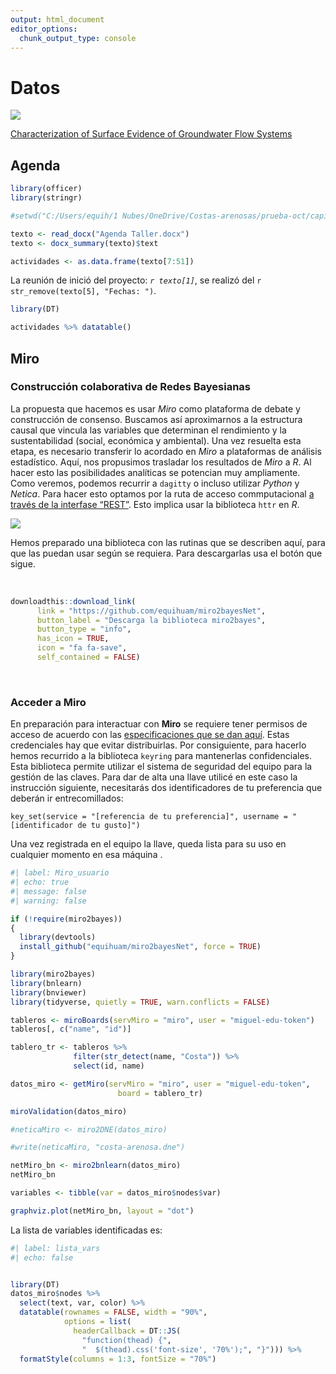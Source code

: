 ```yaml
---
output: html_document
editor_options: 
  chunk_output_type: console
---
```


# Datos

![](images/fisiografía.png)

[Characterization of Surface Evidence of Groundwater Flow Systems](https://www.mdpi.com/2073-4441/12/9/2459)

## Agenda

```r
library(officer)
library(stringr)

#setwd("C:/Users/equih/1 Nubes/OneDrive/Costas-arenosas/prueba-oct/capitulos")

texto <- read_docx("Agenda Taller.docx")
texto <- docx_summary(texto)$text

actividades <- as.data.frame(texto[7:51])
```

La reunión de inició del proyecto: *`r texto[1]`*, se realizó del `r str_remove(texto[5], "Fechas: ")`.

```r
library(DT)

actividades %>% datatable()
```


## Miro

### Construcción colaborativa de Redes Bayesianas

::: {layout-ncol="2"}
La propuesta que hacemos es usar *Miro* como plataforma de debate y construcción de consenso. 
Buscamos así aproximarnos a la estructura causal que vincula las variables que determinan el rendimiento y la sustentabilidad (social, económica y ambiental). Una vez resuelta esta etapa, es necesario transferir lo acordado en *Miro* a plataformas de análisis estadístico. Aquí, nos propusimos trasladar los resultados de *Miro* a *R*. Al hacer esto las posibilidades analíticas se potencian muy ampliamente. Como veremos, podemos recurrir a `dagitty` o incluso utilizar *Python* y *Netica*. Para hacer esto optamos por la ruta de acceso commputacional [a través de la interfase "REST"](https://developers.miro.com/reference). Esto implica usar la biblioteca `httr` en *R*.

![](Images/colaboración.png)
:::

Hemos preparado una biblioteca con las rutinas que se describen aquí, para que las puedan usar según se requiera. Para descargarlas usa el botón que sigue.

\

```r

downloadthis::download_link(
      link = "https://github.com/equihuam/miro2bayesNet",
      button_label = "Descarga la biblioteca miro2bayes",
      button_type = "info",
      has_icon = TRUE,
      icon = "fa fa-save",
      self_contained = FALSE)

```

\

### Acceder a **Miro**

En preparación para interactuar con **Miro** se requiere tener permisos de acceso de acuerdo con las [especificaciones que se dan aquí](https://developers.miro.com/reference/scopes). Estas credenciales hay que evitar distribuirlas. Por consiguiente, para hacerlo hemos recurrido a la biblioteca `keyring` para mantenerlas confidenciales. Esta biblioteca permite utilizar el sistema de seguridad del equipo para la gestión de las claves. Para dar de alta una llave utilicé en este caso la instrucción siguiente, necesitarás dos identificadores de tu preferencia que deberán ir entrecomillados:

`key_set(service = "[referencia de tu preferencia]", username = "[identificador de tu gusto]")`

Una vez registrada en el equipo la llave, queda lista para su uso en cualquier momento en esa máquina .


```r
#| label: Miro_usuario
#| echo: true
#| message: false
#| warning: false

if (!require(miro2bayes))
{
  library(devtools)
  install_github("equihuam/miro2bayesNet", force = TRUE)
}

library(miro2bayes)
library(bnlearn)
library(bnviewer)
library(tidyverse, quietly = TRUE, warn.conflicts = FALSE)

tableros <- miroBoards(servMiro = "miro", user = "miguel-edu-token")
tableros[, c("name", "id")]

tablero_tr <- tableros %>%
              filter(str_detect(name, "Costa")) %>%
              select(id, name)

datos_miro <- getMiro(servMiro = "miro", user = "miguel-edu-token",
                        board = tablero_tr)

miroValidation(datos_miro)

#neticaMiro <- miro2DNE(datos_miro)

#write(neticaMiro, "costa-arenosa.dne")

netMiro_bn <- miro2bnlearn(datos_miro)
netMiro_bn

variables <- tibble(var = datos_miro$nodes$var)

graphviz.plot(netMiro_bn, layout = "dot")

```

La lista de variables identificadas es:

```r
#| label: lista_vars
#| echo: false


library(DT)
datos_miro$nodes %>% 
  select(text, var, color) %>% 
  datatable(rownames = FALSE, width = "90%",
            options = list(
              headerCallback = DT::JS(
                "function(thead) {",
                "  $(thead).css('font-size', '70%');", "}"))) %>% 
  formatStyle(columns = 1:3, fontSize = "70%")

```

